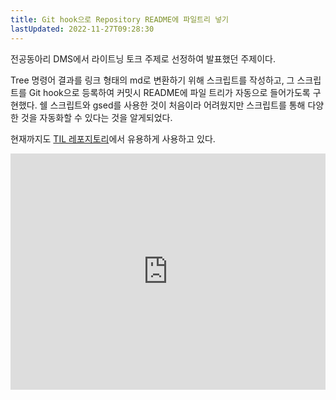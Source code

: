 ```yaml
---
title: Git hook으로 Repository README에 파일트리 넣기
lastUpdated: 2022-11-27T09:28:30
---
```


전공동아리 DMS에서 라이트닝 토크 주제로 선정하여 발표했던 주제이다.

Tree 명령어 결과를 링크 형태의 md로 변환하기 위해 스크립트를 작성하고, 그 스크립트를 Git hook으로 등록하여 커밋시 README에 파일 트리가 자동으로 들어가도록 구현했다. 쉘 스크립트와 gsed를 사용한 것이 처음이라 어려웠지만 스크립트를 통해 다양한 것을 자동화할 수 있다는 것을 알게되었다.

현재까지도 [TIL 레포지토리](https://github.com/rlaisqls/TIL)에서 유용하게 사용하고 있다.

<div style="position: relative; padding-bottom: 75%; overflow: hidden;" class="iframe-slideshare-16x9">    
    <iframe style="position: absolute; top: 0; width: 100%; height: 100%;" src="https://www.slideshare.net/slideshow/embed_code/key/DK0JxSAeztxCzH?startSlide=1" 
        frameborder="0" 
        marginwidth="0" 
        marginheight="0" 
        scrolling="no" 
        allowfullscreen> 
    </iframe>
</div>